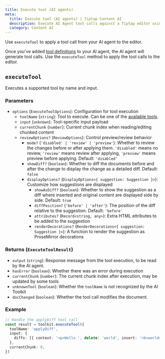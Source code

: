```yaml
---
title: Execute tool (AI agents)
meta:
  title: Execute tool (AI agents) | Tiptap Content AI
  description: Execute AI Agent tool calls against a Tiptap editor using the AI Toolkit.
  category: Content AI
---
```


Use `executeTool` to apply a tool call from your AI agent to the editor.

Once you've added [tool definitions](/content-ai/capabilities/ai-toolkit/tools/ai-sdk) to your AI agent, the AI agent will generate tool calls. Use the `executeTool` method to apply the tool calls to the editor.

## `executeTool`

Executes a supported tool by name and input.

### Parameters

- `options` (`ExecuteToolOptions`): Configuration for tool execution
  - `toolName` (`string`): Tool to execute. Can be one of the [available tools](/content-ai/capabilities/ai-toolkit/tools/available-tools).
  - `input` (`unknown`): Tool-specific input payload
  - `currentChunk` (`number`): Current chunk index when reading/editing chunked content
  - `reviewOptions?` (`ReviewOptions`): Control preview/review behavior
    - `mode?` (`'disabled' | 'review' | 'preview'`): Whether to review the changes before or after applying them. `'disabled'` means no review, `'review'` means review after applying, `'preview'` means preview before applying. Default: `'disabled'`
    - `showDiff?` (`boolean`): Whether to diff the documents before and after the change to display the change as a detailed diff. Default: `false`
    - `displayOptions?` (`DisplayOptions<{ suggestion: Suggestion }>`): Customize how suggestions are displayed
      - `showAsDiff?` (`boolean`): Whether to show the suggestion as a diff where inserted and original content are displayed side by side. Default: `true`
      - `diffPosition?` (`'before' | 'after'`): The position of the diff relative to the suggestion. Default: `'before'`
      - `attributes?` (`Record<string, any>`): Extra HTML attributes to be added to the suggestion
      - `renderDecorations?` (`RenderDecorations<{ suggestion: Suggestion }>`): A function to render the suggestion as ProseMirror decorations

### Returns (`ExecuteToolResult`)

- `output` (`string`): Response message from the tool execution, to be read by the AI agent.
- `hasError` (`boolean`): Whether there was an error during execution
- `currentChunk` (`number`): The current chunk index after execution, may be updated by some tools
- `unknownTool` (`boolean`): Whether the `toolName` is not recognized by the AI Toolkit
- `docChanged` (`boolean`): Whether the tool call modifies the document.

### Example

```ts
// Handle the applyDiff tool call
const result = toolkit.executeTool({
  toolName: 'applyDiff',
  input: {
    diffs: [{ context: '<p>Hello ', delete: 'world', insert: '<b>world</b>' }],
  },
  currentChunk: 0,
})
```
